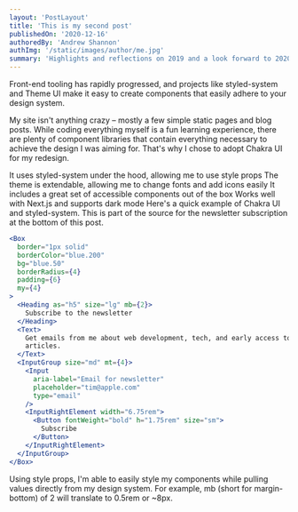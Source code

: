 ```yaml
---
layout: 'PostLayout'
title: 'This is my second post'
publishedOn: '2020-12-16'
authoredBy: 'Andrew Shannon'
authImg: '/static/images/author/me.jpg'
summary: 'Highlights and reflections on 2019 and a look forward to 2020.'
---
```



Front-end tooling has rapidly progressed, and projects like styled-system and Theme UI make it easy to create components that easily adhere to your design system.

My site isn't anything crazy – mostly a few simple static pages and blog posts. While coding everything myself is a fun learning experience, there are plenty of component libraries that contain everything necessary to achieve the design I was aiming for. That's why I chose to adopt Chakra UI for my redesign.

It uses styled-system under the hood, allowing me to use style props
The theme is extendable, allowing me to change fonts and add icons easily
It includes a great set of accessible components out of the box
Works well with Next.js and supports dark mode
Here's a quick example of Chakra UI and styled-system. This is part of the source for the newsletter subscription at the bottom of this post.

```jsx
<Box
  border="1px solid"
  borderColor="blue.200"
  bg="blue.50"
  borderRadius={4}
  padding={6}
  my={4}
>
  <Heading as="h5" size="lg" mb={2}>
    Subscribe to the newsletter
  </Heading>
  <Text>
    Get emails from me about web development, tech, and early access to new
    articles.
  </Text>
  <InputGroup size="md" mt={4}>
    <Input
      aria-label="Email for newsletter"
      placeholder="tim@apple.com"
      type="email"
    />
    <InputRightElement width="6.75rem">
      <Button fontWeight="bold" h="1.75rem" size="sm">
        Subscribe
      </Button>
    </InputRightElement>
  </InputGroup>
</Box>
```

Using style props, I'm able to easily style my components while pulling values directly from my design system. For example, mb (short for margin-bottom) of 2 will translate to 0.5rem or ~8px.

